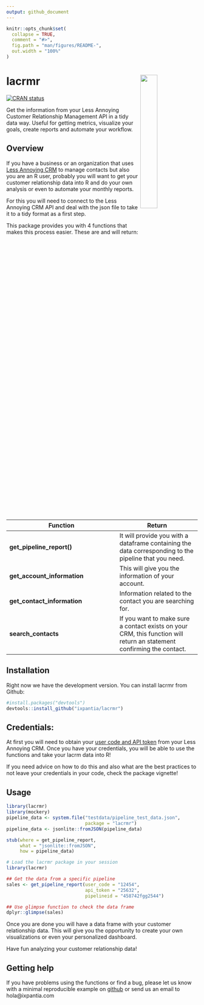 ```yaml
---
output: github_document
---
```


<!-- README.md is generated from README.Rmd. Please edit that file -->

```r
knitr::opts_chunk$set(
  collapse = TRUE,
  comment = "#>",
  fig.path = "man/figures/README-",
  out.width = "100%"
)
```

# lacrmr <a href="url"><img src="man/figures/lacrmR.png" align="right" width="30%"></a>

<!-- badges: start -->
[![CRAN status](https://www.r-pkg.org/badges/version/lacrmr)](https://cran.r-project.org/package=lacrmr)
<!-- badges: end -->

Get the information from your Less Annoying Customer Relationship Management
API in a tidy data way. Useful for getting metrics, visualize your goals,
create reports and automate your workflow.

## Overview

If you have a business or an organization that uses [Less Annoying
CRM](https://www.lessannoyingcrm.com/) to manage contacts but also you are an R
user, probably you will want to get your customer relationship data into
R and do your own analysis or even to automate your monthly reports. 

For this you will need to connect to the Less Annoying CRM API and deal with
the json file to take it to a tidy format as a first step.

This package provides you with 4 functions that makes this process easier.
These are and will return:

| Function | Return |
| -------- | ------ |
| **get_pipeline_report()** | It will provide you with a dataframe containing the data corresponding to the pipeline that you need. |
| **get_account_information** | This will give you the information of your account. | 
| **get_contact_information** | Information related to the contact you are searching for. |
| **search_contacts** | If you want to make sure a contact exists on your CRM, this function will return an statement confirming the contact. |


## Installation

Right now we have the development version. You can install lacrmr from Github:

```r
#install.packages("devtools")
devtools::install_github("ixpantia/lacrmr")
```

## Credentials:

At first you will need to obtain your [user code and API
token](https://www.lessannoyingcrm.com/help/how-to-get-your-user-code-and-api-key) from your Less
Annoying CRM. Once you have your credentials, you will be able to use the
functions and take your lacrm data into R!

If you need advice on how to do this and also what are the best practices to
not leave your credentials in your code, check the package vignette!

## Usage

```r
library(lacrmr)
library(mockery)
pipeline_data <- system.file("testdata/pipeline_test_data.json",
                             package = "lacrmr")
pipeline_data <- jsonlite::fromJSON(pipeline_data)

stub(where = get_pipeline_report,
     what = "jsonlite::fromJSON",
     how = pipeline_data)
```

```r
# Load the lacrmr package in your session
library(lacrmr)

## Get the data from a specific pipeline
sales <- get_pipeline_report(user_code = "12454", 
                             api_token = "25632",
                             pipelineid = "458742fgg2544")

## Use glimpse function to check the data frame
dplyr::glimpse(sales)
```

Once you are done you will have a data frame with your customer relationship
data.  This will give you the opportunity to create your own visualizations or
even your personalized dashboard.

Have fun analyzing your customer relationship data!

## Getting help

If you have problems using the functions or find a bug, please let us know with
a minimal reproducible example on [github](https://github.com/ixpantia/lacrmr/issues)
or send us an email to hola@ixpantia.com

